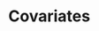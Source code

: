 # Covariates {#covariates}

<!-- ## Can we explain time variation? Embrace heterogeneity -->

<!-- + Include temporal covariates, say $x_t$. -->

<!-- + $\text{logit}(\phi_t) = \beta_1 + \beta_2 x_t$. -->

<!-- + Let's investigate the effect of water flow on dipper survival ([Marzolin 2002](https://doi.org/10.2307/3802934)). -->

<!-- ```{r eval = FALSE} -->
<!-- hmm.phiflowp <- nimbleCode({ -->
<!--   delta[1] <- 1          # Pr(alive t = 1) = 1 -->
<!--   delta[2] <- 0          # Pr(dead t = 1) = 0 -->
<!--   for (t in 1:(T-1)){ -->
<!--     logit(phi[t]) <- beta[1] + beta[2] * flow[t] #<< -->
<!--     gamma[1,1,t] <- phi[t]      # Pr(alive t -> alive t+1) -->
<!--     gamma[1,2,t] <- 1 - phi[t]  # Pr(alive t -> dead t+1) -->
<!--     gamma[2,1,t] <- 0        # Pr(dead t -> alive t+1) -->
<!--     gamma[2,2,t] <- 1        # Pr(dead t -> dead t+1) -->
<!--   } -->
<!--   p ~ dunif(0, 1) # prior detection -->
<!--   omega[1,1] <- 1 - p    # Pr(alive t -> non-detected t) -->
<!--   omega[1,2] <- p        # Pr(alive t -> detected t) -->
<!--   omega[2,1] <- 1        # Pr(dead t -> non-detected t) -->
<!--   omega[2,2] <- 0        # Pr(dead t -> detected t) -->
<!--   beta[1] ~ dnorm(0, 1.5) # prior intercept #<< -->
<!--   beta[2] ~ dnorm(0, 1.5) # prior slope #<< -->
<!--   # likelihood -->
<!--   for (i in 1:N){ -->
<!--     z[i,first[i]] ~ dcat(delta[1:2]) -->
<!--     for (j in (first[i]+1):T){ -->
<!--       z[i,j] ~ dcat(gamma[z[i,j-1], 1:2, j-1]) -->
<!--       y[i,j] ~ dcat(omega[z[i,j], 1:2]) -->
<!--     } -->
<!--   } -->
<!-- }) -->
<!-- ``` -->

<!-- ```{r eval = FALSE} -->
<!-- # water flow in L/s -->
<!-- water_flow <- c(443, 1114, 529, 434, 627, 466) # 1981, 1982, ..., 1987 -->
<!-- water_flow_st <- (water_flow - mean(water_flow))/sd(water_flow) #<< -->
<!-- ``` -->
<!-- ] -->

<!-- ```{r eval = FALSE} -->
<!-- my.constants <- list(N = nrow(y),  -->
<!--                      T = ncol(y),  -->
<!--                      first = first,  -->
<!--                      flow = water_flow_st) #<< -->

<!-- initial.values <- function() list(beta = rnorm(2,0,1), -->
<!--                                   p = runif(1,0,1), -->
<!--                                   z = zinits) -->

<!-- parameters.to.save <- c("beta", "p", "phi") -->
<!-- ``` -->

<!-- ### Regression intercept and slope -->

<!-- ```{r, echo = FALSE} -->
<!-- load(here::here("dat/dipperflow.RData")) -->
<!-- MCMCplot(object = mcmc.phiflowp, params = "beta", ISB = TRUE) -->
<!-- ``` -->

<!-- ### Time-dependent (covariate constrained) survival probability estimates -->

<!-- ```{r, echo = FALSE} -->
<!-- load(here::here("dat/dipperflow.RData")) -->
<!-- MCMCplot(object = mcmc.phiflowp, params = "phi", ISB = TRUE) -->
<!-- ``` -->

<!-- ## Embrace heterogeneity -->

<!-- + Include temporal covariates, say $x_t$ -->

<!-- + $\text{logit}(\phi_t) = \beta_1 + \beta_2 x_t$ -->

<!-- + If temporal variation not fully explained by covariates, add random effects -->

<!-- + $\text{logit}(\phi_t) = \beta_1 + \beta_2 x_t + \varepsilon_t, \; \varepsilon_t \sim N(0,\sigma^2)$ -->

<!-- ```{r eval = FALSE} -->
<!-- hmm.phiflowREp <- nimbleCode({ -->
<!--   for (t in 1:(T-1)){ -->
<!--     logit(phi[t]) <- beta[1] + beta[2] * flow[t] + eps[t]  -->
<!--     eps[t] ~ dnorm(0, sd = sdeps)  -->
<!--     ...   -->
<!--   } -->
<!--   sdeps ~ dunif(0,10)  -->
<!--   ... -->
<!-- ``` -->

<!-- ## What about individual heterogeneity? -->

<!-- + Discrete covariate like, e.g., sex -->

<!-- + Continuous covariate like, e.g., mass or size -->

<!-- ## Sex and wing length in Dipper -->

<!-- ```{r echo = FALSE} -->
<!-- dipper %>%   -->
<!--   kableExtra::kable() %>% -->
<!--   kableExtra::scroll_box(width = "100%", height = "400px") -->
<!-- ``` -->

<!-- ## Sex effect -->

<!-- + Let's use a covariate $\text{sex}$ that takes value 0 if male, and 1 if female -->

<!-- + And write $\text{logit}(\phi_i) = \beta_1 + \beta_2 \; \text{sex}_i$ for bird $i$ -->

<!-- + Then male survival is  -->

<!-- $$\text{logit}(\phi_i) = \beta_1$$ -->

<!-- + And female survival is  -->

<!-- $$\text{logit}(\phi_i) = \beta_1 + \beta_2$$ -->

<!-- ### Nimble implementation with sex as a covariate -->

<!-- ```{r eval = FALSE} -->
<!-- hmm.phisexp <- nimbleCode({ -->
<!-- ... -->
<!--   for (i in 1:N){ #<< -->
<!--     logit(phi[i]) <- beta[1] + beta[2] * sex[i] #<< -->
<!--     gamma[1,1,i] <- phi[i]      # Pr(alive t -> alive t+1) -->
<!--     gamma[1,2,i] <- 1 - phi[i]  # Pr(alive t -> dead t+1) -->
<!--     gamma[2,1,i] <- 0        # Pr(dead t -> alive t+1) -->
<!--     gamma[2,2,i] <- 1        # Pr(dead t -> dead t+1) -->
<!--   } #<< -->
<!--   beta[1] ~ dnorm(mean = 0, sd = 1.5) #<< -->
<!--   beta[2] ~ dnorm(mean = 0, sd = 1.5) #<< -->
<!--   phi_male <- 1/(1+exp(-beta[1])) #<< -->
<!--   phi_female <- 1/(1+exp(-(beta[1]+beta[2]))) #<< -->
<!-- ... -->
<!--   # likelihood -->
<!--   for (i in 1:N){ -->
<!--     z[i,first[i]] ~ dcat(delta[1:2]) -->
<!--     for (j in (first[i]+1):T){ -->
<!--       z[i,j] ~ dcat(gamma[z[i,j-1], 1:2, i]) #<< -->
<!--       y[i,j] ~ dcat(omega[z[i,j], 1:2]) -->
<!--     } -->
<!--   } -->
<!-- }) -->
<!-- ``` -->

<!-- ```{r echo = FALSE} -->
<!-- load(here::here("dat/phisexp.RData")) -->
<!-- MCMCsummary(object = mcmc.phisexp, round = 2) -->
<!-- ``` -->


<!-- ### Nimble implementation with nested indexing -->

<!-- + Let's use a covariate $\text{sex}$ that contains 1s and 2s, indicating the sex of each individual: 1 if male, and 2 if female -->

<!-- ```{r eval = FALSE} -->
<!-- ... -->
<!-- for (i in 1:N){ -->
<!--   phi[i] <- beta[sex[i]] #<< -->
<!--   gamma[1,1,i] <- phi[i]      # Pr(alive t -> alive t+1) -->
<!--   gamma[1,2,i] <- 1 - phi[i]  # Pr(alive t -> dead t+1) -->
<!--   gamma[2,1,i] <- 0           # Pr(dead t -> alive t+1) -->
<!--   gamma[2,2,i] <- 1           # Pr(dead t -> dead t+1) -->
<!-- } -->
<!-- beta[1] ~ dunif(0,1) # male survival #<< -->
<!-- beta[2] ~ dunif(0,1) # female survival #<< -->
<!-- ... -->
<!-- ``` -->

<!-- + E.g. for individual $i = 2$, `beta[sex[i]]` gives `beta[sex[2]]` which will be `beta[1]` or `beta[2]` depending on whether sex[2] is 1 or 2. -->

<!-- ```{r echo = FALSE} -->
<!-- load(here::here("dat/phisexpni.RData")) -->
<!-- MCMCsummary(object = mcmc.phisexp.ni, round = 2) -->
<!-- ``` -->

<!-- ### What about wing length? -->

<!-- ```{r eval = FALSE} -->
<!-- ...   -->
<!--   for (i in 1:N){ #<< -->
<!--     logit(phi[i]) <- beta[1] + beta[2] * winglength[i] #<< -->
<!--     gamma[1,1,i] <- phi[i]      # Pr(alive t -> alive t+1) -->
<!--     gamma[1,2,i] <- 1 - phi[i]  # Pr(alive t -> dead t+1) -->
<!--     gamma[2,1,i] <- 0        # Pr(dead t -> alive t+1) -->
<!--     gamma[2,2,i] <- 1        # Pr(dead t -> dead t+1) -->
<!--   } -->
<!--   beta[1] ~ dnorm(mean = 0, sd = 1.5) # intercept #<< -->
<!--   beta[2] ~ dnorm(mean = 0, sd = 1.5) # slope #<< -->
<!-- ... -->
<!-- ``` -->

<!-- ### Wing length -->

<!-- ```{r, echo = FALSE} -->
<!-- load(here::here("dat/phiwingp.RData")) -->
<!-- beta1 <- c(mcmc.phiwlp$chain1[,'beta[1]'], mcmc.phiwlp$chain2[,'beta[1]']) -->
<!-- beta2 <- c(mcmc.phiwlp$chain1[,'beta[2]'], mcmc.phiwlp$chain2[,'beta[2]']) -->
<!-- wing.length.st <- as.vector(scale(dipper$wing_length)) -->
<!-- predicted_survival <- matrix(NA,  -->
<!--                              nrow = length(beta1),  -->
<!--                              ncol = length(wing.length.st)) -->
<!-- for (i in 1:length(beta1)){ -->
<!--   for (j in 1:length(wing.length.st)){ -->
<!--     predicted_survival[i,j] <- plogis(beta1[i] + beta2[i] * wing.length.st[j]) -->
<!--   } -->
<!-- } -->
<!-- mean_survival <- apply(predicted_survival, 2, mean) -->
<!-- lci <- apply(predicted_survival, 2, quantile, prob = 2.5/100) -->
<!-- uci <- apply(predicted_survival, 2, quantile, prob = 97.5/100) -->
<!-- ord <- order(wing.length.st) -->
<!-- df <- data.frame(wing_length = wing.length.st[ord], -->
<!--                  survival = mean_survival[ord], -->
<!--                  lci = lci[ord], -->
<!--                  uci = uci[ord]) -->
<!-- df %>% -->
<!--   ggplot() +  -->
<!--   aes(x = wing_length, y = survival) +  -->
<!--   geom_line() +  -->
<!--   geom_ribbon(aes(ymin = lci, ymax = uci), fill = "grey70", alpha = 0.5) +  -->
<!--   ylim(0,1) +  -->
<!--   labs(x = "wing length", y = "estimated survival") -->
<!-- ``` -->

<!-- + You may test an effect of both sex and wing length, see exercise in Worksheets.  -->

<!-- ## What if covariates vary with individual and time? -->

<!-- + Think of age for example (see exercises in Worksheets); covariate or nested indexing works fine. -->

<!-- + Now, think of body size across life. -->

<!-- + Problem is we cannot record size when animal is non-detected. -->

<!-- + Discretize in small, medium and large and treat as a state <span>&#8212;</span> more later. -->

<!-- + Assume a model for covariate and fill in missing values (imputation). -->


